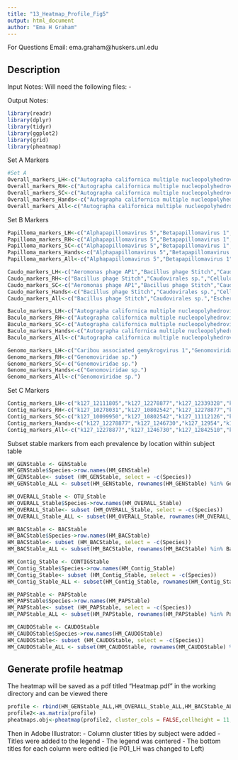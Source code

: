 ```yaml
---
title: "13_Heatmap_Profile_Fig5"
output: html_document
author: "Ema H Graham"
---
```

For Questions Email: ema.graham@huskers.unl.edu

## Description

Input Notes: 
Will need the following files:
- 
  
Output Notes: 

```r
library(readr)
library(dplyr)
library(tidyr)
library(ggplot2)
library(grid)
library(pheatmap)
```
Set A Markers
```r
#Set A
Overall_markers_LH<-c("Autographa californica multiple nucleopolyhedrovirus","Autographa californica nucleopolyhedrovirus","Caribou associated gemykrogvirus 1","Staphylococcus phage St 134","Unclassified Caudovirales","Unclassified Homo sapiens like virus","Unclassified Siphoviridae","Uncultured Caudovirales phage")
Overall_markers_RH<-c("Autographa californica multiple nucleopolyhedrovirus","Autographa californica nucleopolyhedrovirus","Staphylococcus phage HOB 14.1.R1","Staphylococcus phage St 134","Staphylococcus virus IPLA7","Unclassified Andhravirus","Unclassified Caudovirales","Unclassified Homo sapiens like virus","Unclassified Siphoviridae","Unclassified Staphylococcus warneri like virus","Uncultured Caudovirales phage")
Overall_markers_SC<-c("Autographa californica multiple nucleopolyhedrovirus","Autographa californica nucleopolyhedrovirus","Gammapapillomavirus 1","Gammapapillomavirus 24","Propionibacterium virus PAD20","Staphylococcus phage HOB 14.1.R1","Staphylococcus phage IME1318_01","Staphylococcus phage IME1323_01","Staphylococcus phage IME1348_01","Staphylococcus phage St 134","Staphylococcus virus IPLA7","Staphylococcus virus vB_SepS_E72","Unclassified Andhravirus","Unclassified Caudovirales","Unclassified Eukaryotic like virus","Unclassified Homo sapiens like virus","Unclassified Pahexavirus","Unclassified Phietavirus","Unclassified Rosenblumvirus","Unclassified Siphoviridae","Unclassified Staphylococcus capitis like virus","Unclassified Staphylococcus like virus","Uncultured Caudovirales phage" )
Overall_markers_Hands<-c("Autographa californica multiple nucleopolyhedrovirus","Autographa californica nucleopolyhedrovirus","Staphylococcus phage St 134","Unclassified Caudovirales","Unclassified Homo sapiens like virus","Unclassified Siphoviridae","Uncultured Caudovirales phage")
Overall_markers_All<-c("Autographa californica multiple nucleopolyhedrovirus","Autographa californica nucleopolyhedrovirus","Staphylococcus phage St 134","Unclassified Caudovirales","Unclassified Homo sapiens like virus","Unclassified Siphoviridae","Uncultured Caudovirales phage")
```
Set B Markers
```r
Papilloma_markers_LH<-c("Alphapapillomavirus 5","Betapapillomavirus 1","Betapapillomavirus 2","Betapapillomavirus 3","Gammapapillomavirus 1","Gammapapillomavirus 12","Gammapapillomavirus 13","Gammapapillomavirus 22","Gammapapillomavirus 7","Gammapapillomavirus 8")
Papilloma_markers_RH<-c("Alphapapillomavirus 5","Betapapillomavirus 1","Betapapillomavirus 2","Betapapillomavirus 3","Betapapillomavirus 5","Gammapapillomavirus 10","Gammapapillomavirus 12","Gammapapillomavirus 15","Gammapapillomavirus 22","Gammapapillomavirus 7","Gammapapillomavirus 8","Gammapapillomavirus 9")
Papilloma_markers_SC<-c("Alphapapillomavirus 5","Betapapillomavirus 1","Betapapillomavirus 2","Betapapillomavirus 3","Gammapaptillomavirus 12","Gammapapillomavirus 15","Gammapapillomavirus 22","Gammapapillomavirus 23","Gammapapillomavirus 7","Gammapapillomavirus 8")
Papilloma_markers_Hands<-c("Alphapapillomavirus 5","Betapapillomavirus 1","Betapapillomavirus 2","Betapapillomavirus 3","Gammapapillomavirus 12","Gammapapillomavirus 22","Gammapapillomavirus 7","Gammapapillomavirus 8" )
Papilloma_markers_All<-c("Alphapapillomavirus 5","Betapapillomavirus 1","Betapapillomavirus 2","Betapapillomavirus 3","Gammapapillomavirus 12","Gammapapillomavirus 22","Gammapapillomavirus 7","Gammapapillomavirus 8")

Caudo_markers_LH<-c("Aeromonas phage AP1","Bacillus phage Stitch","Caudovirales sp.","Cellulophaga phage phi47:1","Escherichia phage T7","Escherichia virus DE3","Escherichia virus Lambda","Escherichia virus P1","Escherichia virus T7","Escherichia virus TH38","Marine virus AFVG_250M104","Marine virus AFVG_25M557","Staphylococcus phage CNPx","Staphylococcus phage HOB 14.1.R1","Staphylococcus phage PhiSepi-HH3","Staphylococcus phage SPbeta-like","Staphylococcus phage Terranova","Staphylococcus phage vB_SauH_DELF3","Staphylococcus virus IPLA7","Staphylococcus virus IPLAC1C","Staphylococcus virus PH15","Staphylococcus virus vB_SepS_456","Staphylococcus virus vB_SepS_459","Staphylococcus virus vB_SepS_E72","Streptococcus phage phi-SC181","Streptococcus phage phiJH1301-2","Stx converting phage vB_EcoS_P27","Stx converting phage vB_EcoS_P32","Uncultured Caudovirales phage" )
Caudo_markers_RH<-c("Bacillus phage Stitch","Caudovirales sp.","Cellulophaga phage phi47:1","CrAssphage cat_SB2894","Escherichia phage 1720a-02","Escherichia phage T7","Escherichia virus DE3","Escherichia virus Lambda","Escherichia virus P1","Escherichia virus T7","Escherichia virus TH38","Marine virus AFVG_250M104","Marine virus AFVG_25M557","Staphylococcus phage CNPH82","Staphylococcus phage HOB 14.1.R1","Staphylococcus phage IME1365_01","Staphylococcus phage PhiSepi-HH3","Staphylococcus phage Pike","Staphylococcus phage Pontiff","Staphylococcus phage SPbeta-like","Staphylococcus phage StB20","Staphylococcus phage StB20-like","Staphylococcus phage Twillingate","Staphylococcus phage vB_SauH_DELF3","Staphylococcus virus IPLA5","Staphylococcus virus IPLA7","Staphylococcus virus IPLAC1C","Staphylococcus virus PH15","Staphylococcus virus St134","Staphylococcus virus vB_SepS_456","Staphylococcus virus vB_SepS_459","Staphylococcus virus vB_SepS_E72","Streptococcus phage phi-SC181","Streptococcus phage phi-SsuSSJ28_rum","Streptococcus phage phiJH1301-2","Stx converting phage vB_EcoS_P22","Stx converting phage vB_EcoS_P27","Stx converting phage vB_EcoS_P32","Stx converting phage vB_EcoS_ST2-8624","Uncultured Caudovirales phage")
Caudo_markers_SC<-c("Aeromonas phage AP1","Bacillus phage Stitch","Caudovirales sp.","CrAssphage apr34_000142F","Cutibacterium phage FD1","Escherichia phage T7","Escherichia virus DE3","Escherichia virus Lambda","Escherichia virus T7","Escherichia virus TH38","Marine virus AFVG_250M104","Marine virus AFVG_25M557","Propionibacterium phage MEAK","Propionibacterium phage pa27","Propionibacterium phage PacnesP1","Propionibacterium virus Attacne","Propionibacterium virus P100D","Propionibacterium virus P101A","Propionibacterium virus P144","Propionibacterium virus PHL041M10","Propionibacterium virus PHL060L00","Propionibacterium virus PHL070N00","Propionibacterium virus PHL112N00","Propionibacterium virus PHL179M00","Propionibacterium virus SKKY","Staphylococcus phage CNPH82","Staphylococcus phage CNPx","Staphylococcus phage HOB 14.1.R1","Staphylococcus phage IME-SA4","Staphylococcus phage IME1318_01","Staphylococcus phage IME1323_01","Staphylococcus phage IME1348_01","Staphylococcus phage IME1365_01","Staphylococcus phage JBug18","Staphylococcus phage PhiSepi-HH3","Staphylococcus phage Pike","Staphylococcus phage Pontiff","Staphylococcus phage Quidividi","Staphylococcus phage SPbeta-like","Staphylococcus phage StB12","Staphylococcus phage StB20","Staphylococcus phage StB20-like","Staphylococcus phage StB27","Staphylococcus phage Terranova","Staphylococcus phage Twillingate","Staphylococcus phage vB_SauH_DELF3","Staphylococcus virus Andhra","Staphylococcus virus IPLA5","Staphylococcus virus IPLA7","Staphylococcus virus IPLAC1C","Staphylococcus virus PH15","Staphylococcus virus SEP1","Staphylococcus virus St134","Staphylococcus virus vB_SepS_27","Staphylococcus virus vB_SepS_456","Staphylococcus virus vB_SepS_459","Staphylococcus virus vB_SepS_48","Staphylococcus virus vB_SepS_E72","Streptococcus phage phi-SC181","Streptococcus phage phi-SsuFJNP8_rum","Streptococcus phage phi-SsuHCJ3_rum","Streptococcus phage phi-SsuSSJ28_rum","Streptococcus phage phiJH1301-2","Uncultured Caudovirales phage")
Caudo_markers_Hands<-c("Bacillus phage Stitch","Caudovirales sp.","Cellulophaga phage phi47:1","Escherichia phage T7","Escherichia virus DE3","Escherichia virus Lambda","Escherichia virus P1","Escherichia virus T7","Escherichia virus TH38","Marine virus AFVG_250M104","Marine virus AFVG_25M557","Staphylococcus phage HOB 14.1.R1","Staphylococcus phage PhiSepi-HH3","Staphylococcus phage SPbeta-like","Staphylococcus phage vB_SauH_DELF3","Staphylococcus virus IPLA7","Staphylococcus virus IPLAC1C","Staphylococcus virus PH15","Staphylococcus virus vB_SepS_456","Staphylococcus virus vB_SepS_459","Staphylococcus virus vB_SepS_E72","Streptococcus phage phi-SC181","Streptococcus phage phiJH1301-2","Stx converting phage vB_EcoS_P27","Stx converting phage vB_EcoS_P32","Uncultured Caudovirales phage")
Caudo_markers_All<-c("Bacillus phage Stitch","Caudovirales sp.","Escherichia phage T7","Escherichia virus DE3","Escherichia virus Lambda","Escherichia virus T7","Escherichia virus TH38","Marine virus AFVG_250M104","Marine virus AFVG_25M557","Staphylococcus phage HOB 14.1.R1","Staphylococcus phage PhiSepi-HH3","Staphylococcus phage SPbeta-like","Staphylococcus phage vB_SauH_DELF3","Staphylococcus virus IPLA7","Staphylococcus virus IPLAC1C","Staphylococcus virus PH15","Staphylococcus virus vB_SepS_456","Staphylococcus virus vB_SepS_459","Staphylococcus virus vB_SepS_E72","Streptococcus phage phi-SC181","Streptococcus phage phiJH1301-2","Uncultured Caudovirales phage")

Baculo_markers_LH<-c("Autographa californica multiple nucleopolyhedrovirus","Malacosoma neustria nucleopolyhedrovirus","Orgyia pseudotsugata multiple nucleopolyhedrovirus","Spilosoma obliqua nucleopolyhedrosis virus","Unclassified Baculoviridae")
Baculo_markers_RH<-c("Autographa californica multiple nucleopolyhedrovirus","Malacosoma neustria nucleopolyhedrovirus","Unclassified Baculoviridae")
Baculo_markers_SC<-c("Autographa californica multiple nucleopolyhedrovirus","Dasychira pudibunda nucleopolyhedrovirus","Malacosoma neustria nucleopolyhedrovirus","Orgyia pseudotsugata multiple nucleopolyhedrovirus","Spilosoma obliqua nucleopolyhedrosis virus","Unclassified Baculoviridae")
Baculo_markers_Hands<-c("Autographa californica multiple nucleopolyhedrovirus","Malacosoma neustria nucleopolyhedrovirus","Unclassified Baculoviridae")
Baculo_markers_All<-c("Autographa californica multiple nucleopolyhedrovirus","Malacosoma neustria nucleopolyhedrovirus","Unclassified Baculoviridae")

Genomo_markers_LH<-c("Caribou associated gemykrogvirus 1","Genomoviridae sp.")
Genomo_markers_RH<-c("Genomoviridae sp.")
Genomo_markers_SC<-c("Genomoviridae sp.")
Genomo_markers_Hands<-c("Genomoviridae sp.")
Genomo_markers_All<-c("Genomoviridae sp.")
```
Set C Markers
```r
Contig_markers_LH<-c("k127_12111805","k127_12278877","k127_12339328","k127_1246730","k127_12842510","k127_12954","k127_13186497","k127_13257999","k127_14008563","k127_147881","k127_14874687","k127_3126920","k127_3443640","k127_4304884","k127_4343132","k127_5189512","k127_5608134","k127_5611397","k127_5988390","k127_6026611","k127_639643","k127_6473642","k127_6904675","k127_6909063","k127_699139","k127_8149250","k127_8568361","k127_9807842","k127_9848036")
Contig_markers_RH<-c("k127_10278031","k127_10802542","k127_12278877","k127_1246730","k127_12842510","k127_12863729","k127_12954","k127_13186497","k127_13257999","k127_14008563","k127_14483676","k127_147881","k127_14874687","k127_3126920","k127_3443640","k127_4343132","k127_5189512","k127_5608134","k127_5988390","k127_6026611","k127_639643","k127_6473642","k127_6475725","k127_6909063","k127_699139","k127_7149975","k127_7334662","k127_8058138","k127_8086034","k127_8261143","k127_8487815","k127_8568361","k127_9807842","k127_9848036")
Contig_markers_SC<-c("k127_10099950","k127_10802542","k127_11112126","k127_11476866","k127_12185411","k127_12278877","k127_1246730","k127_12842510","k127_12954","k127_13186497","k127_13257999","k127_13261360","k127_14008563","k127_14145340","k127_14306111","k127_14874687","k127_1591215","k127_1771997","k127_1788076","k127_205838","k127_2105829","k127_213564","k127_2529763","k127_2661048","k127_3126920","k127_3259586","k127_3443640","k127_3912894","k127_4343132","k127_5094717","k127_5189512","k127_535004","k127_5366206","k127_5412943","k127_5608134","k127_5611397","k127_5836065","k127_5958394","k127_5988390","k127_6026611","k127_6073437","k127_639643","k127_6463225","k127_6473642","k127_6475725","k127_654357","k127_6780509","k127_6783281","k127_6809321","k127_699139","k127_71913","k127_8058138","k127_8086034","k127_8261143","k127_8261887","k127_8487815","k127_8568361","k127_8745188","k127_8999582","k127_9070193","k127_9367470","k127_9468798","k127_9807842","k127_9848036","k127_9868134")
Contig_markers_Hands<-c("k127_12278877","k127_1246730","k127_12954","k127_13186497","k127_12842510","k127_13257999","k127_14008563","k127_147881","k127_14874687","k127_3126920","k127_3443640","k127_4343132","k127_5189512","k127_5608134","k127_5988390","k127_6026611","k127_639643","k127_6473642","k127_6909063","k127_699139","k127_8568361","k127_9807842","k127_9848036")
Contig_markers_All<-c("k127_12278877","k127_1246730","k127_12842510","k127_12954","k127_13186497","k127_13257999","k127_14008563","k127_14874687","k127_3126920","k127_3443640","k127_4343132","k127_5189512","k127_5608134","k127_5988390","k127_6026611","k127_639643","k127_6473642","k127_699139","k127_8568361","k127_9807842","k127_9848036")
```

Subset stable markers from each prevalence by location within subject table
```r
HM_GENStable <- GENStable
HM_GENStable$Species->row.names(HM_GENStable)
HM_GENStable<- subset (HM_GENStable, select = -c(Species))
HM_GENStable_ALL <- subset(HM_GENStable, rownames(HM_GENStable) %in% Genomo_markers_All)

HM_OVERALL_Stable <- OTU_Stable 
HM_OVERALL_Stable$Species->row.names(HM_OVERALL_Stable)
HM_OVERALL_Stable<- subset (HM_OVERALL_Stable, select = -c(Species))
HM_OVERALL_Stable_ALL <- subset(HM_OVERALL_Stable, rownames(HM_OVERALL_Stable) %in% Overall_markers_All)

HM_BACStable <- BACStable
HM_BACStable$Species->row.names(HM_BACStable)
HM_BACStable<- subset (HM_BACStable, select = -c(Species))
HM_BACStable_ALL <- subset(HM_BACStable, rownames(HM_BACStable) %in% Baculo_markers_All)

HM_Contig_Stable <- CONTIGStable
HM_Contig_Stable$Species->row.names(HM_Contig_Stable)
HM_Contig_Stable<- subset (HM_Contig_Stable, select = -c(Species))
HM_Contig_Stable_ALL <- subset(HM_Contig_Stable, rownames(HM_Contig_Stable) %in% Contig_markers_All)

HM_PAPStable <- PAPStable
HM_PAPStable$Species->row.names(HM_PAPStable)
HM_PAPStable<- subset (HM_PAPStable, select = -c(Species))
HM_PAPStable_ALL <- subset(HM_PAPStable, rownames(HM_PAPStable) %in% Papilloma_markers_All)

HM_CAUDOStable <- CAUDOStable
HM_CAUDOStable$Species->row.names(HM_CAUDOStable)
HM_CAUDOStable<- subset (HM_CAUDOStable, select = -c(Species))
HM_CAUDOStable_ALL <- subset(HM_CAUDOStable, rownames(HM_CAUDOStable) %in% Caudo_markers_All)
```
## Generate profile heatmap

The heatmap will be saved as a pdf titled "Heatmap.pdf" in the working directory and can be viewed there
```r
profile <- rbind(HM_GENStable_ALL,HM_OVERALL_Stable_ALL,HM_BACStable_ALL,HM_Contig_Stable_ALL,HM_PAPStable_ALL,HM_CAUDOStable_ALL)
profile2<-as.matrix(profile)
pheatmaps.obj<-pheatmap(profile2, cluster_cols = FALSE,cellheight = 11,cellwidth = 11,fontsize = 12,gaps_col = c(3,6,9,12,15,18,21,24,27,30,33,36,39,42,45,48,51,54,57,60,63,66,69,72,75,78,81,84,87,90,93,96,99,102,105,108,111,114,117,120,123) ,filename = "Heatmap.pdf")
```
Then in Adobe Illustrator:
- Column cluster titles by subject were added
- Titles were added to the legend
- The legend was centered 
- The bottom titles for each column were editied (ie P01_LH was changed to Left) 
